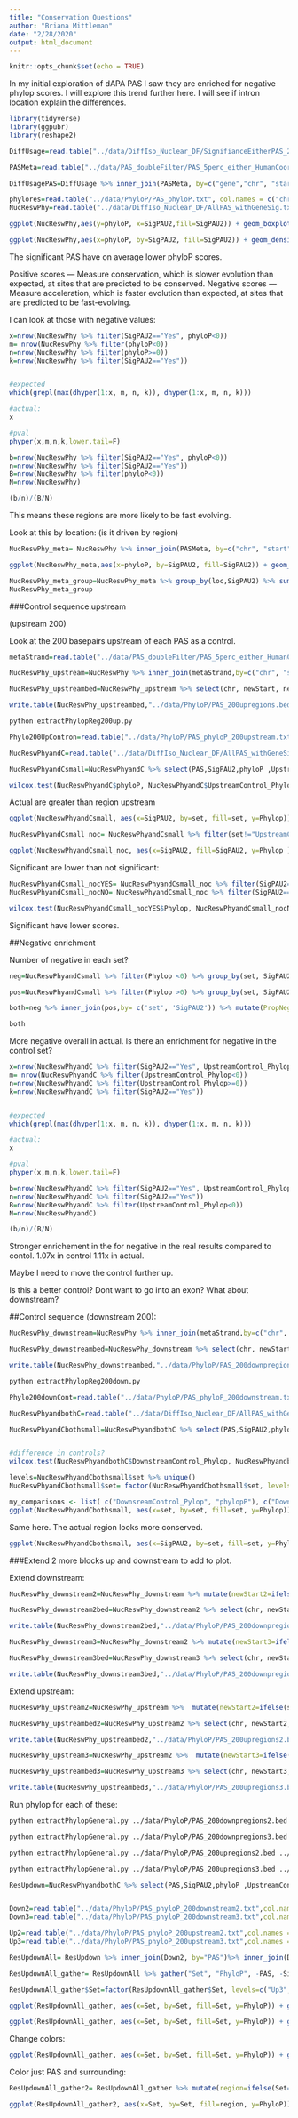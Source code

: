 ```yaml
---
title: "Conservation Questions"
author: "Briana Mittleman"
date: "2/28/2020"
output: html_document
---
```


```r
knitr::opts_chunk$set(echo = TRUE)
```

In my initial exploration of dAPA PAS I saw they are enriched for negative phylop scores. I will explore this trend further here. I will see if intron location explain the differences.  

```r
library(tidyverse)
library(ggpubr)
library(reshape2)
```

```r
DiffUsage=read.table("../data/DiffIso_Nuclear_DF/SignifianceEitherPAS_2_Nuclear.txt", header = T, stringsAsFactors = F)

PASMeta=read.table("../data/PAS_doubleFilter/PAS_5perc_either_HumanCoord_BothUsage_meta_doubleFilter.txt", header = T, stringsAsFactors = F) %>% dplyr::select(PAS, chr, start,end, gene, loc)

DiffUsagePAS=DiffUsage %>% inner_join(PASMeta, by=c("gene","chr", "start", "end"))
```

```r
phylores=read.table("../data/PhyloP/PAS_phyloP.txt", col.names = c("chr","start","end", "phyloP"), stringsAsFactors = F) %>% drop_na()
NucReswPhy=read.table("../data/DiffIso_Nuclear_DF/AllPAS_withGeneSig.txt", header = T, stringsAsFactors = F) %>% inner_join(phylores, by=c("chr","start","end"))
```


```r
ggplot(NucReswPhy,aes(y=phyloP, x=SigPAU2,fill=SigPAU2)) + geom_boxplot() + stat_compare_means()+ scale_fill_brewer(palette = "Dark2", name="Signficant")


```

```r

ggplot(NucReswPhy,aes(x=phyloP, by=SigPAU2, fill=SigPAU2)) + geom_density(alpha=.5) + scale_fill_brewer(palette = "Dark2", name="Signficant PAS") + labs(title="Mean PhyloP scores for tested PAS") + annotate("text",label="Wilcoxan, p=1.4e -5",x=6,y=.75)
```


The significant PAS have on average lower phyloP scores. 


Positive scores — Measure conservation, which is slower evolution than expected, at sites that are predicted to be conserved.
Negative scores — Measure acceleration, which is faster evolution than expected, at sites that are predicted to be fast-evolving.


I can look at those with negative values:  

```r
x=nrow(NucReswPhy %>% filter(SigPAU2=="Yes", phyloP<0))
m= nrow(NucReswPhy %>% filter(phyloP<0))
n=nrow(NucReswPhy %>% filter(phyloP>=0))
k=nrow(NucReswPhy %>% filter(SigPAU2=="Yes"))


#expected
which(grepl(max(dhyper(1:x, m, n, k)), dhyper(1:x, m, n, k)))

#actual:
x

#pval
phyper(x,m,n,k,lower.tail=F)
```

```r
b=nrow(NucReswPhy %>% filter(SigPAU2=="Yes", phyloP<0))
n=nrow(NucReswPhy %>% filter(SigPAU2=="Yes"))
B=nrow(NucReswPhy %>% filter(phyloP<0))
N=nrow(NucReswPhy)

(b/n)/(B/N)
```



This means these regions are more likely to be fast evolving.  

Look at this by location: (is it driven by region)

```r
NucReswPhy_meta= NucReswPhy %>% inner_join(PASMeta, by=c("chr", "start", "end", "gene"))

ggplot(NucReswPhy_meta,aes(x=phyloP, by=SigPAU2, fill=SigPAU2)) + geom_density(alpha=.5) + scale_fill_brewer(palette = "Dark2") + facet_grid(~loc)
```
```r
NucReswPhy_meta_group=NucReswPhy_meta %>% group_by(loc,SigPAU2) %>% summarise(n=n(),meanPhylo=mean(phyloP))
NucReswPhy_meta_group
```

###Control sequence:upstream 

(upstream 200)

Look at the 200 basepairs upstream of each PAS as a control. 


```r
metaStrand=read.table("../data/PAS_doubleFilter/PAS_5perc_either_HumanCoord_BothUsage_meta_doubleFilter.txt", header = T, stringsAsFactors = F) %>% select(chr, start,end, strandFix, PAS)

NucReswPhy_upstream=NucReswPhy %>% inner_join(metaStrand,by=c("chr", "start", "end")) %>% mutate(newStart=ifelse(strandFix=="+", start - 200, end), newEnd=ifelse(strandFix=="+", start, end +200))

NucReswPhy_upstreambed=NucReswPhy_upstream %>% select(chr, newStart, newEnd, PAS, Human, strandFix)

write.table(NucReswPhy_upstreambed,"../data/PhyloP/PAS_200upregions.bed",col.names = F,row.names = F,quote = F,sep="\t")
```


```bash
python extractPhylopReg200up.py

```


```r
Phylo200UpContron=read.table("../data/PhyloP/PAS_phyloP_200upstream.txt",stringsAsFactors = F, col.names = c("chr", "start","end", "PAS","UpstreamControl_Phylop")) 

NucReswPhyandC=read.table("../data/DiffIso_Nuclear_DF/AllPAS_withGeneSig.txt", header = T, stringsAsFactors = F) %>% inner_join(phylores, by=c("chr", "start","end")) %>% inner_join(metaStrand,by=c("chr", "start", "end"))%>% inner_join(Phylo200UpContron, by="PAS")  %>% drop_na()

NucReswPhyandCsmall=NucReswPhyandC %>% select(PAS,SigPAU2,phyloP ,UpstreamControl_Phylop ) %>% gather("set", "Phylop", -PAS, -SigPAU2)

wilcox.test(NucReswPhyandC$phyloP, NucReswPhyandC$UpstreamControl_Phylop, alternative = "greater")
```
Actual are greater than region upstream  

```r
ggplot(NucReswPhyandCsmall, aes(x=SigPAU2, by=set, fill=set, y=Phylop)) + geom_boxplot() + scale_fill_brewer(palette = "Dark2",labels=c('PAS', 'Control') ) + stat_compare_means()

```


```r
NucReswPhyandCsmall_noc= NucReswPhyandCsmall %>% filter(set!="UpstreamControl_Phylop")

ggplot(NucReswPhyandCsmall_noc, aes(x=SigPAU2, fill=SigPAU2, y=Phylop )) + geom_boxplot() + stat_compare_means() + scale_fill_brewer(palette = "OrRd") + labs(title="Significant PAS",x="")+ scale_x_discrete(labels=c("Not Significant", "Signficant"))+ theme(legend.position = "none",text= element_text(size=16))
```

Significant are lower than not significant:  

```r
NucReswPhyandCsmall_nocYES= NucReswPhyandCsmall_noc %>% filter(SigPAU2=="Yes")
NucReswPhyandCsmall_nocNO= NucReswPhyandCsmall_noc %>% filter(SigPAU2=="No")

wilcox.test(NucReswPhyandCsmall_nocYES$Phylop, NucReswPhyandCsmall_nocNO$Phylop, alternative ="less")
```

Significant have lower scores.  
 

##Negative enrichment 

Number of negative in each set?

```r
neg=NucReswPhyandCsmall %>% filter(Phylop <0) %>% group_by(set, SigPAU2) %>% summarise(nNeg=n())

pos=NucReswPhyandCsmall %>% filter(Phylop >0) %>% group_by(set, SigPAU2) %>% summarise(nPos=n())

both=neg %>% inner_join(pos,by= c('set', 'SigPAU2')) %>% mutate(PropNeg=nNeg/(nNeg+nPos))

both
```

More negative overall in actual. Is there an enrichment for negative in the control set?  

```r
x=nrow(NucReswPhyandC %>% filter(SigPAU2=="Yes", UpstreamControl_Phylop<0))
m= nrow(NucReswPhyandC %>% filter(UpstreamControl_Phylop<0))
n=nrow(NucReswPhyandC %>% filter(UpstreamControl_Phylop>=0))
k=nrow(NucReswPhyandC %>% filter(SigPAU2=="Yes"))


#expected
which(grepl(max(dhyper(1:x, m, n, k)), dhyper(1:x, m, n, k)))

#actual:
x

#pval
phyper(x,m,n,k,lower.tail=F)
```
```r
b=nrow(NucReswPhyandC %>% filter(SigPAU2=="Yes", UpstreamControl_Phylop<0))
n=nrow(NucReswPhyandC %>% filter(SigPAU2=="Yes"))
B=nrow(NucReswPhyandC %>% filter(UpstreamControl_Phylop<0))
N=nrow(NucReswPhyandC)

(b/n)/(B/N)
```

Stronger enrichement in the for negative in the real results compared to contol.
1.07x in control 1.11x in actual.



Maybe I need to move the control further up. 

Is this a better control? Dont want to go into an exon? What about downstream?  

##Control sequence (downstream 200): 

```r

NucReswPhy_downstream=NucReswPhy %>% inner_join(metaStrand,by=c("chr", "start", "end")) %>% mutate(newStart=ifelse(strandFix=="+",  end, start-200), newEnd=ifelse(strandFix=="+", end+200, start))

NucReswPhy_downstreambed=NucReswPhy_downstream %>% select(chr, newStart, newEnd, PAS, Human, strandFix)

write.table(NucReswPhy_downstreambed,"../data/PhyloP/PAS_200downpregions.bed",col.names = F,row.names = F,quote = F,sep="\t")
```



```bash
python extractPhylopReg200down.py

```


```r
Phylo200downCont=read.table("../data/PhyloP/PAS_phyloP_200downstream.txt",stringsAsFactors = F, col.names = c("chr", "start","end", "PAS","DownstreamControl_Phylop")) 

NucReswPhyandbothC=read.table("../data/DiffIso_Nuclear_DF/AllPAS_withGeneSig.txt", header = T, stringsAsFactors = F) %>% inner_join(phylores, by=c("chr", "start","end")) %>% inner_join(metaStrand,by=c("chr", "start", "end"))%>% inner_join(Phylo200UpContron, by="PAS")  %>% drop_na() %>%  inner_join(Phylo200downCont, by="PAS")  %>% drop_na()

NucReswPhyandCbothsmall=NucReswPhyandbothC %>% select(PAS,SigPAU2,phyloP ,UpstreamControl_Phylop,DownstreamControl_Phylop ) %>% gather("set", "Phylop", -PAS, -SigPAU2) %>% drop_na()


#difference in controls? 
wilcox.test(NucReswPhyandbothC$DownstreamControl_Phylop, NucReswPhyandbothC$UpstreamControl_Phylop,alternative = "greater")


```


```r

levels=NucReswPhyandCbothsmall$set %>% unique()
NucReswPhyandCbothsmall$set= factor(NucReswPhyandCbothsmall$set, levels = c("UpstreamControl_Phylop", "phyloP", "DownstreamControl_Phylop"))

my_comparisons <- list( c("DownsreamControl_Pylop", "phylopP"), c("DownsreamControl_Pylop", "UpstreamControl_Phylop"), c("phylopP", "UpstreamControl_Phylop") )
ggplot(NucReswPhyandCbothsmall, aes(x=set, by=set, fill=set, y=Phylop)) + geom_boxplot() + scale_fill_brewer(palette = "Dark2",labels=c("Upstream Control", "PAS", "Downstream Control") ) + stat_compare_means(ref.group = "phyloP",paired = FALSE,label = "p.signif")  + labs(x="", title="PAS conserved compared to surrounding regions" ) + scale_x_discrete( labels=c("Upstream Control", "PAS", "Downstream Control"))+ theme(legend.position = "none",text= element_text(size=16))
```

Same here. The actual region looks more conserved. 

```r
ggplot(NucReswPhyandCbothsmall, aes(x=SigPAU2, by=set, fill=set, y=Phylop)) + geom_boxplot() + scale_fill_brewer(palette = "Dark2",labels=c("Downstream Control", "PAS", "Upstream Control") )
```




###Extend 
2 more blocks up and downstream to add to plot. 

Extend downstream: 
```r

NucReswPhy_downstream2=NucReswPhy_downstream %>% mutate(newStart2=ifelse(strandFix=="+",  newEnd, newStart-200), newEnd2=ifelse(strandFix=="+", newEnd+200, newStart))

NucReswPhy_downstream2bed=NucReswPhy_downstream2 %>% select(chr, newStart2, newEnd2, PAS, Human, strandFix)

write.table(NucReswPhy_downstream2bed,"../data/PhyloP/PAS_200downpregions2.bed",col.names = F,row.names = F,quote = F,sep="\t")

NucReswPhy_downstream3=NucReswPhy_downstream2 %>% mutate(newStart3=ifelse(strandFix=="+",  newEnd2, newStart2-200), newEnd3=ifelse(strandFix=="+", newEnd2+200, newStart2))

NucReswPhy_downstream3bed=NucReswPhy_downstream3 %>% select(chr, newStart3, newEnd3, PAS, Human, strandFix)

write.table(NucReswPhy_downstream3bed,"../data/PhyloP/PAS_200downpregions3.bed",col.names = F,row.names = F,quote = F,sep="\t")
```

Extend upstream:  


```r
NucReswPhy_upstream2=NucReswPhy_upstream %>%  mutate(newStart2=ifelse(strandFix=="+", newStart - 200, newEnd), newEnd2=ifelse(strandFix=="+", newStart, newEnd +200))

NucReswPhy_upstreambed2=NucReswPhy_upstream2 %>% select(chr, newStart2, newEnd2, PAS, Human, strandFix)

write.table(NucReswPhy_upstreambed2,"../data/PhyloP/PAS_200upregions2.bed",col.names = F,row.names = F,quote = F,sep="\t")

NucReswPhy_upstream3=NucReswPhy_upstream2 %>%  mutate(newStart3=ifelse(strandFix=="+", newStart2 - 200, newEnd2), newEnd3=ifelse(strandFix=="+", newStart2, newEnd2 +200))

NucReswPhy_upstreambed3=NucReswPhy_upstream3 %>% select(chr, newStart3, newEnd3, PAS, Human, strandFix)

write.table(NucReswPhy_upstreambed3,"../data/PhyloP/PAS_200upregions3.bed",col.names = F,row.names = F,quote = F,sep="\t")
```

Run phylop for each of these:  

```bash
python extractPhylopGeneral.py ../data/PhyloP/PAS_200downpregions2.bed ../data/PhyloP/PAS_phyloP_200downstream2.txt

python extractPhylopGeneral.py ../data/PhyloP/PAS_200downpregions3.bed ../data/PhyloP/PAS_phyloP_200downstream3.txt

python extractPhylopGeneral.py ../data/PhyloP/PAS_200upregions2.bed ../data/PhyloP/PAS_phyloP_200upstream2.txt

python extractPhylopGeneral.py ../data/PhyloP/PAS_200upregions3.bed ../data/PhyloP/PAS_phyloP_200upstream3.txt

```



```r
ResUpdown=NucReswPhyandbothC %>% select(PAS,SigPAU2,phyloP ,UpstreamControl_Phylop,DownstreamControl_Phylop ) 


Down2=read.table("../data/PhyloP/PAS_phyloP_200downstream2.txt",col.names = c("chr", "start", "end", "PAS", "Down2"),stringsAsFactors = F) %>% select(PAS, Down2)%>% drop_na()
Down3=read.table("../data/PhyloP/PAS_phyloP_200downstream3.txt",col.names = c("chr", "start", "end", "PAS", "Down3"),stringsAsFactors = F) %>% select(PAS, Down3)%>% drop_na()

Up2=read.table("../data/PhyloP/PAS_phyloP_200upstream2.txt",col.names = c("chr", "start", "end", "PAS", "Up2"),stringsAsFactors = F) %>% select(PAS, Up2)%>% drop_na()
Up3=read.table("../data/PhyloP/PAS_phyloP_200upstream3.txt",col.names = c("chr", "start", "end", "PAS", "Up3"),stringsAsFactors = F) %>% select(PAS, Up3)%>% drop_na()

ResUpdownAll= ResUpdown %>% inner_join(Down2, by="PAS")%>% inner_join(Down3, by="PAS") %>% inner_join(Up2, by="PAS") %>% inner_join(Up3, by="PAS")

ResUpdownAll_gather= ResUpdownAll %>% gather("Set", "PhyloP", -PAS, -SigPAU2)

ResUpdownAll_gather$Set=factor(ResUpdownAll_gather$Set, levels=c("Up3", "Up2","UpstreamControl_Phylop", "phyloP","DownstreamControl_Phylop", "Down2", "Down3" ))

```

```r
ggplot(ResUpdownAll_gather, aes(x=Set, by=Set, fill=Set, y=PhyloP)) + geom_boxplot() + scale_fill_brewer(palette = "Dark2") + scale_x_discrete(labels=c("-600", "-400", "-200", '0','200','400','600')) + labs(x="Basepairs", title="PAS are more conserved than surrounding regions") + theme(legend.position = "none")
```

```r
ggplot(ResUpdownAll_gather, aes(x=Set, by=Set, fill=Set, y=PhyloP)) + geom_boxplot() + scale_fill_brewer(palette = "Dark2") + facet_grid(~SigPAU2)+ scale_x_discrete(labels=c("-600", "-400", "-200", '0','200','400','600')) + labs(x="Basepairs", title="PAS are more conserved than surrounding regions") + theme(legend.position = "none")
```


Change colors: 

```r
ggplot(ResUpdownAll_gather, aes(x=Set, by=Set, fill=Set, y=PhyloP)) + geom_boxplot() + scale_fill_brewer(palette = "RdYlBu") + scale_x_discrete(labels=c("-600", "-400", "-200", '0','200','400','600')) + labs(x="Basepairs", title="PAS are more conserved than surrounding regions") + theme(legend.position = "none")+ theme_classic()+ guides(fill = FALSE)
```

Color just PAS and surrounding: 

```r
ResUpdownAll_gather2= ResUpdownAll_gather %>% mutate(region=ifelse(Set=="phyloP", "Yes", "No"))

ggplot(ResUpdownAll_gather2, aes(x=Set, by=Set, fill=region, y=PhyloP)) + geom_boxplot(notch = T) + scale_fill_brewer(palette = "RdYlBu") + scale_x_discrete(labels=c("-600", "-400", "-200", '0','200','400','600')) + labs(x="Basepairs", title="PAS are more conserved than surrounding regions") + theme_classic()+ guides(fill = FALSE)
```

